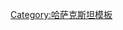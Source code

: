 {{Navbox
|name = 巴甫洛达尔州
|title = [[Image:Flag of Kazakhstan.svg|35px|Flag of Kazakhstan]] [[巴甫洛达尔州]]
|state    = {{{state|autocollapse}}}
|listclass = hlist
|image=[[File:Pawl obl.svg|160px]]
|above = 首府: '''[[巴甫洛达尔]]'''
|titlestyle = background:#7cdefa
|group1= 区
|list1 =
* [[阿克托盖区 (巴甫洛达尔州)|阿克托盖区]] 
* [[巴彦阿乌尔区]] 
* [[额尔齐斯区]] 
* [[卡奇尔区]] 
* [[列比亚日耶区]] 
* [[May District, Kazakhstan |May]] 
* [[巴甫洛达尔区]] 
* [[沙尔巴克特区]] 
* [[Uspen District |Uspen]] 
* [[热列津区]]
|group2= 主要城镇
|list2 =
* [[阿克苏 (哈萨克)|阿克苏]] 
* [[埃基巴斯图兹]] 
* [[巴甫洛达尔]]
}}<noinclude>
{{collapsible option}}
[[Category:哈萨克斯坦模板]] 
</noinclude>